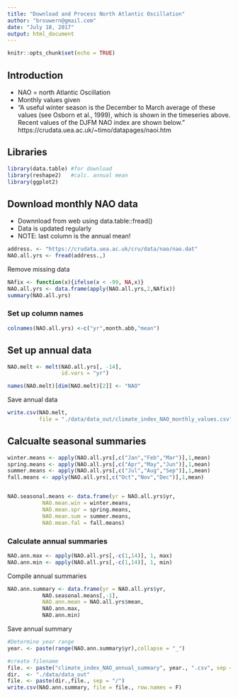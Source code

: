 ```yaml
---
title: "Download and Process North Atlantic Oscillation"
author: "brouwern@gmail.com"
date: "July 18, 2017"
output: html_document
---
```


```r
knitr::opts_chunk$set(echo = TRUE)
```



## Introduction

* NAO = north Atlantic Oscillation
* Monthly values given
* "A useful winter season is the December to March average of these values (see Osborn et al., 1999), which is shown in the timeseries above. Recent values of the DJFM NAO index are shown below.
"
https://crudata.uea.ac.uk/~timo/datapages/naoi.htm



## Libraries
```r
library(data.table) #for download
library(reshape2)   #calc. annual mean
library(ggplot2)
```




## Download monthly NAO data 

* Downnload from web using data.table::fread()
* Data is updated regularly
* NOTE: last column is the annual mean!

```r
address. <- "https://crudata.uea.ac.uk/cru/data/nao/nao.dat"
NAO.all.yrs <- fread(address.,)
```

Remove missing data
```r
NAfix <- function(x){ifelse(x < -99, NA,x)}
NAO.all.yrs <- data.frame(apply(NAO.all.yrs,2,NAfix))
summary(NAO.all.yrs)
```

### Set up column names

```r
colnames(NAO.all.yrs) <-c("yr",month.abb,"mean")
```


## Set up annual data

```r
NAO.melt <- melt(NAO.all.yrs[, -14],
                 id.vars = "yr")

names(NAO.melt)[dim(NAO.melt)[2]] <- "NAO"
```



Save annual data
```r
write.csv(NAO.melt, 
          file = "./data/data_out/climate_index_NAO_monthly_values.csv")
```





## Calcualte seasonal summaries

```r
winter.means <- apply(NAO.all.yrs[,c("Jan","Feb","Mar")],1,mean)
spring.means <- apply(NAO.all.yrs[,c("Apr","May","Jun")],1,mean)
summer.means <- apply(NAO.all.yrs[,c("Jul","Aug","Sep")],1,mean)
fall.means <- apply(NAO.all.yrs[,c("Oct","Nov","Dec")],1,mean)


NAO.seasonal.means <- data.frame(yr = NAO.all.yrs$yr,
           NAO.mean.win = winter.means,
           NAO.mean.spr = spring.means,
           NAO.mean.sum = summer.means,
           NAO.mean.fal = fall.means)
```



### Calculate annual summaries

```r
NAO.ann.max <- apply(NAO.all.yrs[,-c(1,14)], 1, max)
NAO.ann.min <- apply(NAO.all.yrs[,-c(1,14)], 1, min)

```

Compile annual summaries

```r
NAO.ann.summary <- data.frame(yr = NAO.all.yrs$yr,
           NAO.seasonal.means[,-1],
           NAO.ann.mean = NAO.all.yrs$mean,
           NAO.ann.max,
           NAO.ann.min)

```


Save annual summary
```r
#Determine year range
year. <- paste(range(NAO.ann.summary$yr),collapse = "_")

#create filename
file. <- paste("climate_index_NAO_annual_summary", year., ".csv", sep = "")
dir.  <- "./data/data_out"
file. <- paste(dir.,file., sep = "/")
write.csv(NAO.ann.summary, file = file., row.names = F)
```

